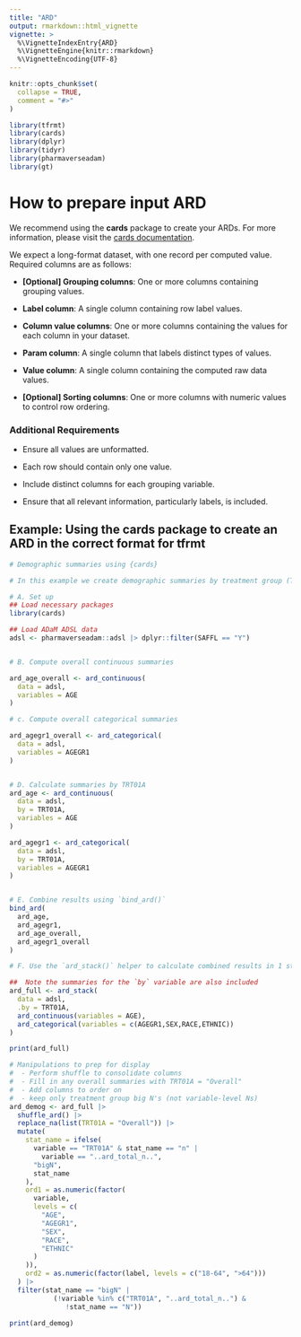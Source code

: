 ```yaml
---
title: "ARD"
output: rmarkdown::html_vignette
vignette: >
  %\VignetteIndexEntry{ARD}
  %\VignetteEngine{knitr::rmarkdown}
  %\VignetteEncoding{UTF-8}
---
```


```r
knitr::opts_chunk$set(
  collapse = TRUE,
  comment = "#>"
)
```

```r
library(tfrmt)
library(cards)
library(dplyr)
library(tidyr)
library(pharmaverseadam)
library(gt)
```

# How to prepare input ARD

We recommend using the **cards** package to create your ARDs. For more information, please visit the [cards documentation](https://insightsengineering.github.io/cards/latest-tag/index.html).

We expect a long-format dataset, with one record per computed value. Required columns are as follows:

-   **[Optional] Grouping columns**: One or more columns containing grouping values.

-   **Label column**: A single column containing row label values.

-   **Column value columns**: One or more columns containing the values for each column in your dataset.

-   **Param column**: A single column that labels distinct types of values.

-   **Value column**: A single column containing the computed raw data values.

-   **[Optional] Sorting columns**: One or more columns with numeric values to control row ordering.

### Additional Requirements

-   Ensure all values are unformatted.

-   Each row should contain only one value.

-   Include distinct columns for each grouping variable.

-   Ensure that all relevant information, particularly labels, is included.

## Example: Using the **cards** package to create an ARD in the correct format for **tfrmt**

```r
# Demographic summaries using {cards}

# In this example we create demographic summaries by treatment group (TRT01A)

# A. Set up
## Load necessary packages
library(cards)

## Load ADaM ADSL data
adsl <- pharmaverseadam::adsl |> dplyr::filter(SAFFL == "Y")


# B. Compute overall continuous summaries

ard_age_overall <- ard_continuous(
  data = adsl,
  variables = AGE
)

# c. Compute overall categorical summaries

ard_agegr1_overall <- ard_categorical(
  data = adsl,
  variables = AGEGR1
)


# D. Calculate summaries by TRT01A
ard_age <- ard_continuous(
  data = adsl,
  by = TRT01A,
  variables = AGE
)

ard_agegr1 <- ard_categorical(
  data = adsl,
  by = TRT01A,
  variables = AGEGR1
)


# E. Combine results using `bind_ard()`
bind_ard(
  ard_age,
  ard_agegr1,
  ard_age_overall,
  ard_agegr1_overall
)

# F. Use the `ard_stack()` helper to calculate combined results in 1 step

##  Note the summaries for the `by` variable are also included
ard_full <- ard_stack(
  data = adsl,
  .by = TRT01A,
  ard_continuous(variables = AGE),
  ard_categorical(variables = c(AGEGR1,SEX,RACE,ETHNIC))
)

print(ard_full)

# Manipulations to prep for display
#  - Perform shuffle to consolidate columns
#  - Fill in any overall summaries with TRT01A = "Overall"
#  - Add columns to order on
#  - keep only treatment group big N's (not variable-level Ns)
ard_demog <- ard_full |>
  shuffle_ard() |>
  replace_na(list(TRT01A = "Overall")) |>
  mutate(
    stat_name = ifelse(
      variable == "TRT01A" & stat_name == "n" |
        variable == "..ard_total_n..",
      "bigN",
      stat_name
    ),
    ord1 = as.numeric(factor(
      variable,
      levels = c(
        "AGE",
        "AGEGR1",
        "SEX",
        "RACE",
        "ETHNIC"
      )
    )),
    ord2 = as.numeric(factor(label, levels = c("18-64", ">64")))
  ) |>
  filter(stat_name == "bigN" |
           (!variable %in% c("TRT01A", "..ard_total_n..") &
              !stat_name == "N"))

print(ard_demog)
```
